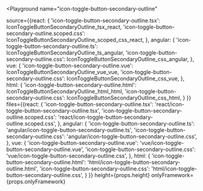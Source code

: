 

<Playground
  name="icon-toggle-button-secondary-outline"
  
  source={{react: {
             'icon-toggle-button-secondary-outline.tsx': IconToggleButtonSecondaryOutline_tsx_react,
             'icon-toggle-button-secondary-outline.scoped.css': IconToggleButtonSecondaryOutline_scoped_css_react,
           },
           angular: {
             'icon-toggle-button-secondary-outline.ts': IconToggleButtonSecondaryOutline_ts_angular,
             'icon-toggle-button-secondary-outline.css': IconToggleButtonSecondaryOutline_css_angular,
           },
           vue: {
             'icon-toggle-button-secondary-outline.vue': IconToggleButtonSecondaryOutline_vue_vue,
             'icon-toggle-button-secondary-outline.css': IconToggleButtonSecondaryOutline_css_vue,
           },
           html: {
             'icon-toggle-button-secondary-outline.html': IconToggleButtonSecondaryOutline_html_html,
             'icon-toggle-button-secondary-outline.css': IconToggleButtonSecondaryOutline_css_html,
           }
}}
  files={{react: {
            'icon-toggle-button-secondary-outline.tsx': 'react/icon-toggle-button-secondary-outline.tsx',
            'icon-toggle-button-secondary-outline.scoped.css': 'react/icon-toggle-button-secondary-outline.scoped.css',
          },
          angular: {
            'icon-toggle-button-secondary-outline.ts': 'angular/icon-toggle-button-secondary-outline.ts',
            'icon-toggle-button-secondary-outline.css': 'angular/icon-toggle-button-secondary-outline.css',
          },
          vue: {
            'icon-toggle-button-secondary-outline.vue': 'vue/icon-toggle-button-secondary-outline.vue',
            'icon-toggle-button-secondary-outline.css': 'vue/icon-toggle-button-secondary-outline.css',
          },
          html: {
            'icon-toggle-button-secondary-outline.html': 'html/icon-toggle-button-secondary-outline.html',
            'icon-toggle-button-secondary-outline.css': 'html/icon-toggle-button-secondary-outline.css',
          }
}}
  height={props.height}
  onlyFramework={props.onlyFramework}
></Playground>
